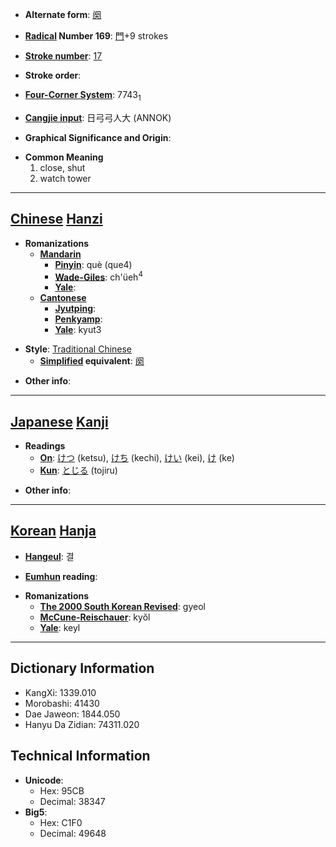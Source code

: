 * '''Alternate form''': [[阕]]

* '''[[Wiktionary:Chinese radical index| Radical]] Number 169''': [[Wiktionary:Chinese radical index 門|門]]+9 strokes

* '''[[Wiktionary:Chinese total strokes index|Stroke number]]''': [[Wiktionary:Chinese total strokes index 17|17]]

* '''Stroke order''': 

* '''[[Wiktionary:Chinese four corner index|Four-Corner System]]''': 7743<sub>1</sub>

* '''[[Wiktionary:Chinese Cangjie index|Cangjie input]]''': 日弓弓人大 (ANNOK)

* '''Graphical Significance and Origin''': 

* '''Common Meaning'''
*#close, shut
*# watch tower


----

== [[Chinese]] [[Hanzi]] ==

* '''Romanizations'''
** '''[[Mandarin]]'''
*** '''[[Pinyin]]''': què (que4)
*** '''[[Wade-Giles]]''': ch'üeh<sup>4</sup>
*** '''[[Yale]]''': 
** '''[[Cantonese]]'''
*** '''[[Jyutping]]''':
*** '''[[Penkyamp]]''': 
*** '''[[Yale]]''': kyut3

* '''Style''': [[Traditional Chinese]] 
** '''[[Simplified Chinese|Simplified]] equivalent''': [[阕]]

* '''Other info''': 

----

== [[Japanese]] [[Kanji]] ==

* '''Readings'''
** '''[[On]]''': [[けつ]] (ketsu), [[けち]] (kechi), [[けい]] (kei), [[け]] (ke)
** '''[[Kun]]''': [[とじる]] (tojiru)

* '''Other info''':  

----

== [[Korean]] [[Hanja]] ==

* '''[[Hangeul]]''': 결

* '''[[Eumhun]] reading''': 

* '''Romanizations'''
** '''[[The 2000 South Korean Revised Romanization|The 2000 South Korean Revised]]''': gyeol
** '''[[McCune-Reischauer]]''': kyŏl
** '''[[Yale]]''': keyl

----

== Dictionary Information ==

* KangXi: 1339.010
* Morobashi: 41430
* Dae Jaweon: 1844.050
* Hanyu Da Zidian: 74311.020

== Technical Information ==

* '''Unicode''':
** Hex: 95CB
** Decimal: 38347
* '''Big5''':
** Hex: C1F0
** Decimal: 49648